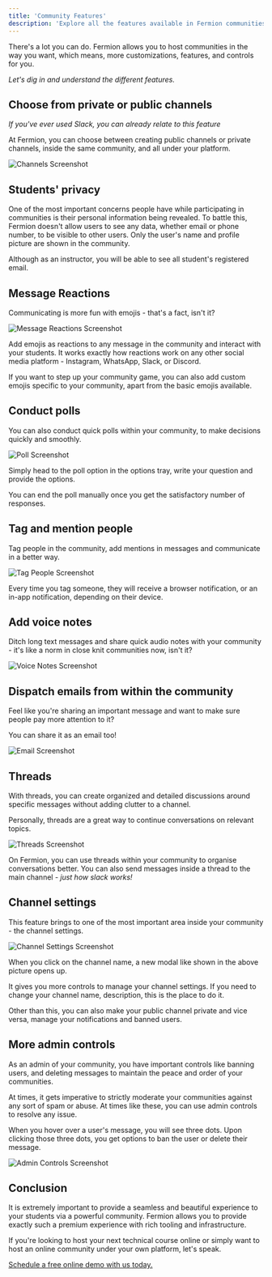 ```yaml
---
title: 'Community Features'
description: 'Explore all the features available in Fermion communities, including channels, threads, polls, reactions, admin controls, and more, to engage and connect with your learners effectively.'
---
```


There's a lot you can do. Fermion allows you to host communities in the way you want, which means, more customizations, features, and controls for you.

*Let's dig in and understand the different features.*

## Choose from private or public channels

*If you've ever used Slack, you can already relate to this feature*

At Fermion, you can choose between creating public channels or private channels, inside the same community, and all under your platform.

![Channels Screenshot](https://codedamn-blog.s3.amazonaws.com/wp-content/uploads/2024/09/20163853/Screenshot-2024-09-20-at-4.38.47%E2%80%AFPM-1024x556.png)

## Students' privacy

One of the most important concerns people have while participating in communities is their personal information being revealed. To battle this, Fermion doesn't allow users to see any data, whether email or phone number, to be visible to other users. Only the user's name and profile picture are shown in the community.

Although as an instructor, you will be able to see all student's registered email.

## Message Reactions

Communicating is more fun with emojis - that's a fact, isn't it?

![Message Reactions Screenshot](https://codedamn-blog.s3.amazonaws.com/wp-content/uploads/2024/09/20164428/Screenshot-2024-09-20-at-4.44.20%E2%80%AFPM-1024x319.png)

Add emojis as reactions to any message in the community and interact with your students. It works exactly how reactions work on any other social media platform - Instagram, WhatsApp, Slack, or Discord.

If you want to step up your community game, you can also add custom emojis specific to your community, apart from the basic emojis available.

## Conduct polls

You can also conduct quick polls within your community, to make decisions quickly and smoothly.

![Poll Screenshot](https://codedamn-blog.s3.amazonaws.com/wp-content/uploads/2024/09/20170225/Screenshot-2024-09-20-at-5.02.19%E2%80%AFPM-1024x417.png)

Simply head to the poll option in the options tray, write your question and provide the options.

You can end the poll manually once you get the satisfactory number of responses.

## Tag and mention people

Tag people in the community, add mentions in messages and communicate in a better way.

![Tag People Screenshot](https://codedamn-blog.s3.amazonaws.com/wp-content/uploads/2024/09/20170840/Screenshot-2024-09-20-at-5.08.33%E2%80%AFPM-1024x417.png)

Every time you tag someone, they will receive a browser notification, or an in-app notification, depending on their device.

## Add voice notes

Ditch long text messages and share quick audio notes with your community - it's like a norm in close knit communities now, isn't it?

![Voice Notes Screenshot](https://codedamn-blog.s3.amazonaws.com/wp-content/uploads/2024/09/20172238/Screenshot-2024-09-20-at-5.22.31%E2%80%AFPM-1024x571.png)

## Dispatch emails from within the community

Feel like you're sharing an important message and want to make sure people pay more attention to it?

You can share it as an email too!

![Email Screenshot](https://codedamn-blog.s3.amazonaws.com/wp-content/uploads/2024/09/20173206/Screenshot-2024-09-20-at-5.31.59%E2%80%AFPM-1024x479.png)

## Threads

With threads, you can create organized and detailed discussions around specific messages without adding clutter to a channel.

Personally, threads are a great way to continue conversations on relevant topics.

![Threads Screenshot](https://codedamn-blog.s3.amazonaws.com/wp-content/uploads/2024/09/20173932/Screenshot-2024-09-20-at-5.39.27%E2%80%AFPM-1024x575.png)

On Fermion, you can use threads within your community to organise conversations better. You can also send messages inside a thread to the main channel - *just how slack works!*

## Channel settings

This feature brings to one of the most important area inside your community - the channel settings.

![Channel Settings Screenshot](https://codedamn-blog.s3.amazonaws.com/wp-content/uploads/2024/09/20174847/Screenshot-2024-09-20-at-5.48.40%E2%80%AFPM-1024x501.png)

When you click on the channel name, a new modal like shown in the above picture opens up.

It gives you more controls to manage your channel settings. If you need to change your channel name, description, this is the place to do it.

Other than this, you can also make your public channel private and vice versa, manage your notifications and banned users.

## More admin controls

As an admin of your community, you have important controls like banning users, and deleting messages to maintain the peace and order of your communities.

At times, it gets imperative to strictly moderate your communities against any sort of spam or abuse. At times like these, you can use admin controls to resolve any issue.

When you hover over a user's message, you will see three dots. Upon clicking those three dots, you get options to ban the user or delete their message.

![Admin Controls Screenshot](https://codedamn-blog.s3.amazonaws.com/wp-content/uploads/2024/09/20175625/Screenshot-2024-09-20-at-5.56.18%E2%80%AFPM-1024x501.png)

## Conclusion

It is extremely important to provide a seamless and beautiful experience to your students via a powerful community. Fermion allows you to provide exactly such a premium experience with rich tooling and infrastructure.

If you're looking to host your next technical course online or simply want to host an online community under your own platform, let's speak.

[Schedule a free online demo with us today.](https://sales.fermion.app/demo-call)

